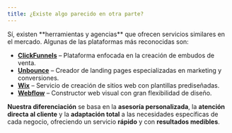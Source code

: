 ```yaml
---
title: ¿Existe algo parecido en otra parte?
---
```



<Card title="Competencia" icon={Globe} color='Teal'>
  Sí, existen **herramientas y agencias** que ofrecen servicios similares en el mercado. Algunas de las plataformas más reconocidas son:
</Card>

- [**ClickFunnels**](https://www.clickfunnels.com/) – Plataforma enfocada en la creación de embudos de venta.
- [**Unbounce**](https://unbounce.com/) – Creador de landing pages especializadas en marketing y conversiones.
- [**Wix**](https://www.wix.com/) – Servicio de creación de sitios web con plantillas prediseñadas.
- [**Webflow**](https://webflow.com/) – Constructor web visual con gran flexibilidad de diseño.

**Nuestra diferenciación** se basa en la **asesoría personalizada**, la **atención directa al cliente** y la **adaptación total** a las necesidades específicas de cada negocio, ofreciendo un servicio **rápido** y con **resultados medibles**.